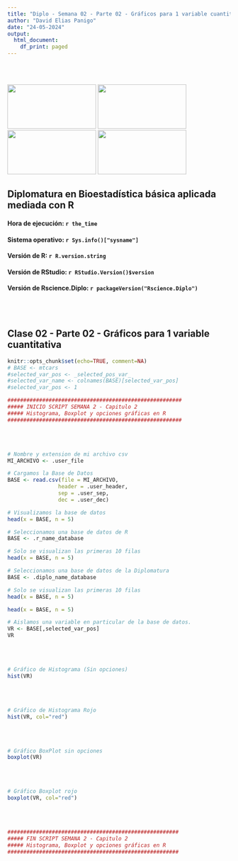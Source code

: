 ```yaml
---
title: "Diplo - Semana 02 - Parte 02 - Gráficos para 1 variable cuantitativa"
author: "David Elias Panigo"
date: "24-05-2024"
output:
  html_document:
    df_print: paged
---
```

<br>
<br>
<script>
document.addEventListener('DOMContentLoaded', function() {
  var title = document.querySelector('h1.title');
  var author = document.querySelector('.author');
  var date = document.querySelector('.date');
  
  title.style.display = 'none';
  author.style.display = 'none';
  date.style.display = 'none';
});
</script>

<div class="image-container">
  <img src="logo_01_unc.png"      class="inline-image" width="200"  height="100">
  <img src="logo_02_fcefyn.png"   class="inline-image" width="200"  height="100">
  <img src="logo_03_efadoc.png"   class="inline-image" width="200"  height="100">
  <img src="logo_04_rscience.png" class="inline-image" width="200"  height="100">
</div>

## Diplomatura en Bioestadística básica aplicada mediada con R

#### Hora de ejecución: `r the_time`
#### Sistema operativo: `r Sys.info()["sysname"]`
#### Versión de R: `r R.version.string`
#### Versión de RStudio: `r RStudio.Version()$version`
#### Versión de Rscience.Diplo: `r packageVersion("Rscience.Diplo")`

<br>
<br>

## Clase 02 - Parte 02 - Gráficos para 1 variable cuantitativa

```r
knitr::opts_chunk$set(echo=TRUE, comment=NA)
# BASE <- mtcars
#selected_var_pos <- _selected_pos_var_ 
#selected_var_name <- colnames(BASE)[selected_var_pos]
#selected_var_pos <- 1
```


```r
#######################################################
##### INICIO SCRIPT SEMANA 2 - Capitulo 2
##### Histograma, Boxplot y opciones gráficas en R
#######################################################
```

<br>
<br>

```r
# Nombre y extension de mi archivo csv
MI_ARCHIVO <- .user_file

# Cargamos la Base de Datos
BASE <- read.csv(file = MI_ARCHIVO,
                header = .user_header,
                sep = .user_sep,
                dec = .user_dec)

# Visualizamos la base de datos
head(x = BASE, n = 5)
```

```r
# Seleccionamos una base de datos de R
BASE <- .r_name_database

# Solo se visualizan las primeras 10 filas
head(x = BASE, n = 5)
```

```r
# Seleccionamos una base de datos de la Diplomatura
BASE <- .diplo_name_database

# Solo se visualizan las primeras 10 filas
head(x = BASE, n = 5)
```

```r
head(x = BASE, n = 5)
```


```r
# Aislamos una variable en particular de la base de datos.
VR <- BASE[,selected_var_pos]
VR
```
<br>
<br>

```r
# Gráfico de Histograma (Sin opciones)
hist(VR)
```
<br>
<br>

```r
# Gráfico de Histograma Rojo
hist(VR, col="red")
```
<br>
<br>

```r
# Gráfico BoxPlot sin opciones
boxplot(VR)
```
<br>
<br>

```r
# Gráfico Boxplot rojo
boxplot(VR, col="red")
```
<br>
<br>


```r
######################################################
##### FIN SCRIPT SEMANA 2 - Capitulo 2
##### Histograma, Boxplot y opciones gráficas en R
######################################################
```

<br>
<br>



